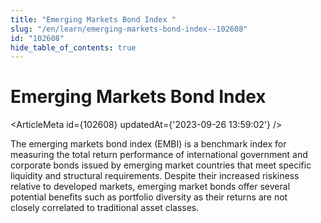 ```yaml
---
title: "Emerging Markets Bond Index "
slug: "/en/learn/emerging-markets-bond-index--102608"
id: "102608"
hide_table_of_contents: true
---
```



# Emerging Markets Bond Index 

<ArticleMeta id={102608} updatedAt={'2023-09-26 13:59:02'} />
<div className='border-solid border-b border-t-0 my-4 border-[var(--ifm-color-gray-300)]' />

The emerging markets bond index (EMBI) is a benchmark index for measuring the total return performance of international government and corporate bonds issued by emerging market countries that meet specific liquidity and structural requirements. Despite their increased riskiness relative to developed markets, emerging market bonds offer several potential benefits such as portfolio diversity as their returns are not closely correlated to traditional asset classes.
